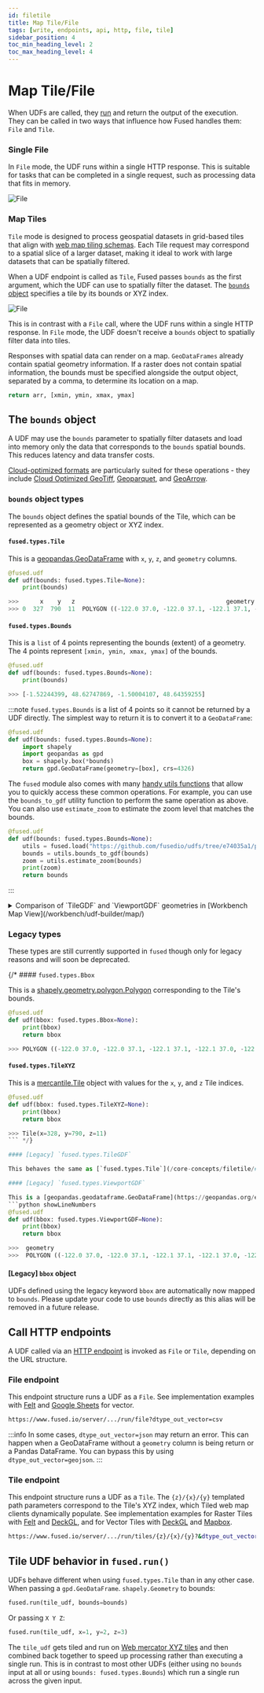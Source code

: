 ```yaml
---
id: filetile
title: Map Tile/File
tags: [write, endpoints, api, http, file, tile]
sidebar_position: 4
toc_min_heading_level: 2
toc_max_heading_level: 4
---
```


# Map Tile/File

When UDFs are called, they [run](/core-concepts/run-udfs/) and return the output of the execution. They can be called in two ways that influence how Fused handles them: `File` and `Tile`.

### Single File

In `File` mode, the UDF runs within a single HTTP response. This is suitable for tasks that can be completed in a single request, such as processing data that fits in memory.


<div style={{textAlign: 'center'}}>
<img src={ImageFile} alt="File" style={{width: 600,}} />
</div>

### Map Tiles

`Tile` mode is designed to process geospatial datasets in grid-based tiles that align with [web map tiling schemas](https://wiki.openstreetmap.org/wiki/Slippy_map). Each Tile request may correspond to a spatial slice of a larger dataset, making it ideal to work with large datasets that can be spatially filtered.

When a UDF endpoint is called as `Tile`, Fused passes `bounds` as the first argument, which the UDF can use to spatially filter the dataset. The [`bounds` object](/core-concepts/filetile/#bounds-object-types) specifies a tile by its bounds or XYZ index.


<div style={{textAlign: 'center'}}>
<img src={ImageTile} alt="File" style={{width: 600}} />
</div>

This is in contrast with a `File` call, where the UDF runs within a single HTTP response. In `File` mode, the UDF doesn't receive a `bounds` object to spatially filter data into tiles.

Responses with spatial data can render on a map. `GeoDataFrames` already contain spatial geometry information. If a raster does not contain spatial information, the bounds must be specified alongside the output object, separated by a comma, to determine its location on a map.

```python showLineNumbers
return arr, [xmin, ymin, xmax, ymax]
```

## The `bounds` object

A UDF may use the `bounds` parameter to spatially filter datasets and load into memory only the data that corresponds to the `bounds` spatial bounds. This reduces latency and data transfer costs.

[Cloud-optimized formats](/core-concepts/data-ingestion/file-formats/) are particularly suited for these operations - they include [Cloud Optimized GeoTiff](https://www.cogeo.org/), [Geoparquet](https://geoparquet.org/), and [GeoArrow](https://geoarrow.org/format.html).

### `bounds` object types

The `bounds` object defines the spatial bounds of the Tile, which can be represented as a geometry object or XYZ index.

#### `fused.types.Tile`

This is a [geopandas.GeoDataFrame](https://geopandas.org/en/stable/docs/reference/api/geopandas.GeoDataFrame.html) with `x`, `y`, `z`, and `geometry` columns.

```python showLineNumbers
@fused.udf
def udf(bounds: fused.types.Tile=None):
    print(bounds)

>>>      x    y   z                                           geometry
>>> 0  327  790  11  POLYGON ((-122.0 37.0, -122.0 37.1, -122.1 37.1, -122.1 37.0, -122.0 37.0))
```

#### `fused.types.Bounds`

This is a `list` of 4 points representing the bounds (extent) of a geometry. The 4 points represent `[xmin, ymin, xmax, ymax]` of the bounds.

```python showLineNumbers
@fused.udf
def udf(bounds: fused.types.Bounds=None):
    print(bounds)

>>> [-1.52244399, 48.62747869, -1.50004107, 48.64359255]
```

:::note
`fused.types.Bounds` is a list of 4 points so it cannot be returned by a UDF directly. The simplest way to return it is to convert it to a `GeoDataFrame`:

```python showLineNumbers
@fused.udf
def udf(bounds: fused.types.Bounds=None):
    import shapely
    import geopandas as gpd
    box = shapely.box(*bounds)
    return gpd.GeoDataFrame(geometry=[box], crs=4326)
```

The `fused` module also comes with many [handy utils functions](https://github.com/fusedio/udfs/blob/e74035a1/public/common/utils.py#L1891) that allow you to quickly access these common operations. For example, you can use the `bounds_to_gdf` utility function to perform the same operation as above. You can also use `estimate_zoom` to estimate the zoom level that matches the bounds.

```python showLineNumbers
@fused.udf
def udf(bounds: fused.types.Bounds=None):
    utils = fused.load("https://github.com/fusedio/udfs/tree/e74035a1/public/common/").utils
    bounds = utils.bounds_to_gdf(bounds)
    zoom = utils.estimate_zoom(bounds)
    print(zoom)
    return bounds
```


:::

<details>
    <summary>Comparison of `TileGDF` and `ViewportGDF` geometries in [Workbench Map View](/workbench/udf-builder/map/)</summary>

    Comparing the same UDF with a different `bounds` input

    1. `bounds: fused.types.Tile`

    ![Tile UDF](/img/core-concepts/file_tile/tile_udf.png)

    2. `bounds: fused.types.Bounds`

    (We also turn `bounds` into a `gpd.GeoDataFrame` to render it in Workbench)

    ![Bounds UDF](/img/core-concepts/file_tile/bounds_udf.png)

</details>

### Legacy types

These types are still currently supported in `fused` though only for legacy reasons and will soon be deprecated.

{/* #### `fused.types.Bbox`

This is a [shapely.geometry.polygon.Polygon](https://shapely.readthedocs.io/en/stable/reference/shapely.Polygon.html) corresponding to the Tile's bounds.

```python showLineNumbers
@fused.udf
def udf(bbox: fused.types.Bbox=None):
    print(bbox)
    return bbox

>>> POLYGON ((-122.0 37.0, -122.0 37.1, -122.1 37.1, -122.1 37.0, -122.0 37.0))
```

#### `fused.types.TileXYZ`

This is a [mercantile.Tile](https://mercantile.readthedocs.io/en/stable/api/mercantile.html) object with values for the `x`, `y`, and `z` Tile indices.

```python showLineNumbers
@fused.udf
def udf(bbox: fused.types.TileXYZ=None):
    print(bbox)
    return bbox

>>> Tile(x=328, y=790, z=11)
``` */}

#### [Legacy] `fused.types.TileGDF`

This behaves the same as [`fused.types.Tile`](/core-concepts/filetile/#fusedtypestile).

#### [Legacy] `fused.types.ViewportGDF`

This is a [geopandas.geodataframe.GeoDataFrame](https://geopandas.org/en/stable/docs/reference/api/geopandas.GeoDataFrame.html) with a `geometry` column corresponding to the Polygon geometry of the current viewport in the Map.
```python showLineNumbers
@fused.udf
def udf(bbox: fused.types.ViewportGDF=None):
    print(bbox)
    return bbox

>>>  geometry
>>>  POLYGON ((-122.0 37.0, -122.0 37.1, -122.1 37.1, -122.1 37.0, -122.0 37.0))
```

#### [Legacy] `bbox` object

UDFs defined using the legacy keyword `bbox` are automatically now mapped to `bounds`. Please update your code to use `bounds` directly as this alias will be removed in a future release.

## Call HTTP endpoints

A UDF called via an [HTTP endpoint](/core-concepts/run-udfs/run-small-udfs/#http-requests) is invoked as `File` or `Tile`, depending on the URL structure.

### File endpoint

This endpoint structure runs a UDF as a `File`. See implementation examples with [Felt](/user-guide/out/felt/#vector) and [Google Sheets](/user-guide/out/googlesheets/#2-create-a-url-for-the-udf) for vector.

```bash
https://www.fused.io/server/.../run/file?dtype_out_vector=csv
```

:::info
   In some cases, `dtype_out_vector=json` may return an error. This can happen when a GeoDataFrame without a `geometry` column is being return or a Pandas DataFrame. You can bypass this by using `dtype_out_vector=geojson`.
:::

### Tile endpoint

This endpoint structure runs a UDF as a `Tile`. The `{z}/{x}/{y}` templated path parameters correspond to the Tile's XYZ index, which Tiled web map clients dynamically populate. See implementation examples for Raster Tiles with [Felt](/user-guide/out/felt/#raster-tiles) and [DeckGL](/user-guide/out/deckgl/#raster-tile-layers), and for Vector Tiles with [DeckGL](/user-guide/out/deckgl/#vector-tile-layers) and [Mapbox](/user-guide/out/mapbox/#a-vector-tile-layers).

```bash
https://www.fused.io/server/.../run/tiles/{z}/{x}/{y}?&dtype_out_vector=csv
```

## Tile UDF behavior in `fused.run()`

UDFs behave different when using `fused.types.Tile` than in any other case. When passing a `gpd.GeoDataFrame`. `shapely.Geometry` to bounds:

```python showLineNumbers
fused.run(tile_udf, bounds=bounds)
```

Or passing `X Y Z`:

```python showLineNumbers
fused.run(tile_udf, x=1, y=2, z=3)
```

The `tile_udf` gets tiled and run on [Web mercator XYZ tiles](https://en.wikipedia.org/wiki/Tiled_web_map) and then combined back together to speed up processing rather than executing a single run. This is in contrast to most other UDFs (either using no `bounds` input at all or using `bounds: fused.types.Bounds`) which run a single run across the given input.
